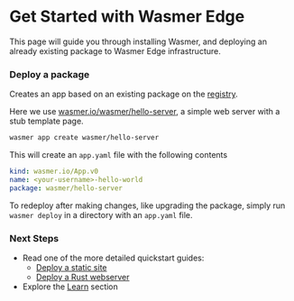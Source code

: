 
# Get Started with Wasmer Edge

This page will guide you through installing Wasmer, and deploying an already existing package to Wasmer Edge infrastructure.

<Steps>
 
<Install />

<Login />

### Deploy a package

Creates an app based on an existing package on the [registry](../registry).

Here we use <a href="https://wasmer.io/wasmer/hello-server" target="_blank">wasmer.io/wasmer/hello-server</a>,
a simple web server with a stub template page.

```bash
wasmer app create wasmer/hello-server
```

This will create an `app.yaml` file with the following contents

```yaml copy filename="app.yaml"
kind: wasmer.io/App.v0
name: <your-username>-hello-world
package: wasmer/hello-server
```

To redeploy after making changes, like upgrading the package, simply run
`wasmer deploy` in a directory with an `app.yaml` file.

### Next Steps

- Read one of the more detailed quickstart guides:
  - [Deploy a static site](./quickstart/static-site)
  - [Deploy a Rust webserver](./quickstart/http-server)
- Explore the [Learn](/edge/learn/apps) section

</Steps>
